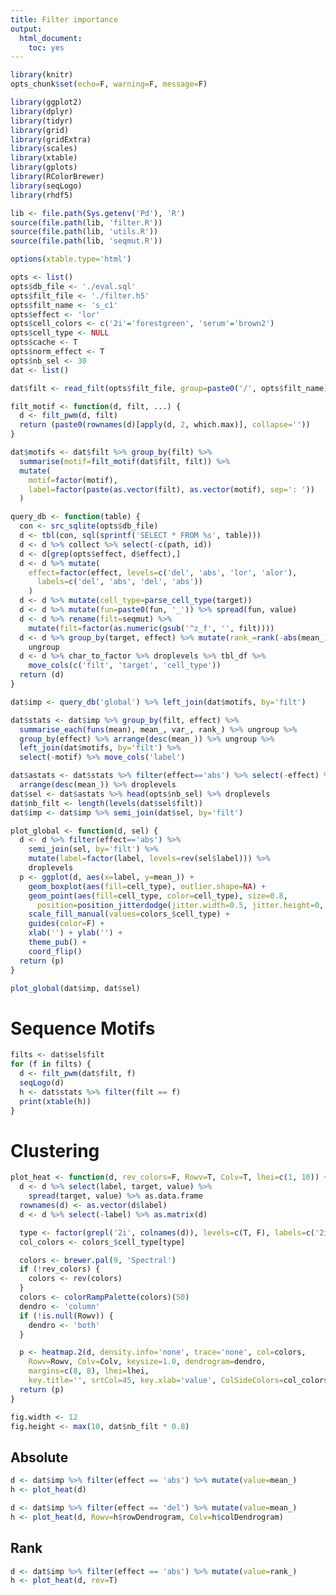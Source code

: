 ```yaml
---
title: Filter importance
output:
  html_document:
    toc: yes
---
```


```r
library(knitr)
opts_chunk$set(echo=F, warning=F, message=F)
```

```r
library(ggplot2)
library(dplyr)
library(tidyr)
library(grid)
library(gridExtra)
library(scales)
library(xtable)
library(gplots)
library(RColorBrewer)
library(seqLogo)
library(rhdf5)

lib <- file.path(Sys.getenv('Pd'), 'R')
source(file.path(lib, 'filter.R'))
source(file.path(lib, 'utils.R'))
source(file.path(lib, 'seqmut.R'))
```

```r
options(xtable.type='html')
```

```r
opts <- list()
opts$db_file <- './eval.sql'
opts$filt_file <- './filter.h5'
opts$filt_name <- 's_c1'
opts$effect <- 'lor'
opts$cell_colors <- c('2i'='forestgreen', 'serum'='brown2')
opts$cell_type <- NULL
opts$cache <- T
opts$norm_effect <- T
opts$nb_sel <- 30
dat <- list()
```

```r
dat$filt <- read_filt(opts$filt_file, group=paste0('/', opts$filt_name))

filt_motif <- function(d, filt, ...) {
  d <- filt_pwm(d, filt)
  return (paste0(rownames(d)[apply(d, 2, which.max)], collapse=''))
}

dat$motifs <- dat$filt %>% group_by(filt) %>%
  summarise(motif=filt_motif(dat$filt, filt)) %>%
  mutate(
    motif=factor(motif),
    label=factor(paste(as.vector(filt), as.vector(motif), sep=': '))
  )
```

```r
query_db <- function(table) {
  con <- src_sqlite(opts$db_file)
  d <- tbl(con, sql(sprintf('SELECT * FROM %s', table)))
  d <- d %>% collect %>% select(-c(path, id))
  d <- d[grep(opts$effect, d$effect),]
  d <- d %>% mutate(
    effect=factor(effect, levels=c('del', 'abs', 'lor', 'alor'),
      labels=c('del', 'abs', 'del', 'abs'))
    )
  d <- d %>% mutate(cell_type=parse_cell_type(target))
  d <- d %>% mutate(fun=paste0(fun, '_')) %>% spread(fun, value)
  d <- d %>% rename(filt=seqmut) %>%
    mutate(filt=factor(as.numeric(gsub('^z_f', '', filt))))
  d <- d %>% group_by(target, effect) %>% mutate(rank_=rank(-abs(mean_))) %>%
    ungroup
  d <- d %>% char_to_factor %>% droplevels %>% tbl_df %>%
    move_cols(c('filt', 'target', 'cell_type'))
  return (d)
}
```

```r
dat$imp <- query_db('global') %>% left_join(dat$motifs, by='filt')
```

```r
dat$stats <- dat$imp %>% group_by(filt, effect) %>%
  summarise_each(funs(mean), mean_, var_, rank_) %>% ungroup %>%
  group_by(effect) %>% arrange(desc(mean_)) %>% ungroup %>%
  left_join(dat$motifs, by='filt') %>%
  select(-motif) %>% move_cols('label')

dat$astats <- dat$stats %>% filter(effect=='abs') %>% select(-effect) %>%
  arrange(desc(mean_)) %>% droplevels
dat$sel <- dat$astats %>% head(opts$nb_sel) %>% droplevels
dat$nb_filt <- length(levels(dat$sel$filt))
dat$imp <- dat$imp %>% semi_join(dat$sel, by='filt')
```

```r
plot_global <- function(d, sel) {
  d <- d %>% filter(effect=='abs') %>%
    semi_join(sel, by='filt') %>%
    mutate(label=factor(label, levels=rev(sel$label))) %>%
    droplevels
  p <- ggplot(d, aes(x=label, y=mean_)) +
    geom_boxplot(aes(fill=cell_type), outlier.shape=NA) +
    geom_point(aes(fill=cell_type, color=cell_type), size=0.8,
      position=position_jitterdodge(jitter.width=0.5, jitter.height=0, dodge.width=0.8)) +
    scale_fill_manual(values=colors_$cell_type) +
    guides(color=F) +
    xlab('') + ylab('') +
    theme_pub() +
    coord_flip()
  return (p)
}

plot_global(dat$imp, dat$sel)
```

# Sequence Motifs

```r
filts <- dat$sel$filt
for (f in filts) {
  d <- filt_pwm(dat$filt, f)
  seqLogo(d)
  h <- dat$stats %>% filter(filt == f)
  print(xtable(h))
}
```

# Clustering

```r
plot_heat <- function(d, rev_colors=F, Rowv=T, Colv=T, lhei=c(1, 10)) {
  d <- d %>% select(label, target, value) %>%
    spread(target, value) %>% as.data.frame
  rownames(d) <- as.vector(d$label)
  d <- d %>% select(-label) %>% as.matrix(d)

  type <- factor(grepl('2i', colnames(d)), levels=c(T, F), labels=c('2i', 'serum'))
  col_colors <- colors_$cell_type[type]

  colors <- brewer.pal(9, 'Spectral')
  if (!rev_colors) {
    colors <- rev(colors)
  }
  colors <- colorRampPalette(colors)(50)
  dendro <- 'column'
  if (!is.null(Rowv)) {
    dendro <- 'both'
  }

  p <- heatmap.2(d, density.info='none', trace='none', col=colors,
    Rowv=Rowv, Colv=Colv, keysize=1.0, dendrogram=dendro,
    margins=c(8, 8), lhei=lhei,
    key.title='', srtCol=45, key.xlab='value', ColSideColors=col_colors)
  return (p)
}

fig.width <- 12
fig.height <- max(10, dat$nb_filt * 0.8)
```

## Absolute

```r
d <- dat$imp %>% filter(effect == 'abs') %>% mutate(value=mean_)
h <- plot_heat(d)
```

```r
d <- dat$imp %>% filter(effect == 'del') %>% mutate(value=mean_)
h <- plot_heat(d, Rowv=h$rowDendrogram, Colv=h$colDendrogram)
```

## Rank

```r
d <- dat$imp %>% filter(effect == 'abs') %>% mutate(value=rank_)
h <- plot_heat(d, rev=T)
```
